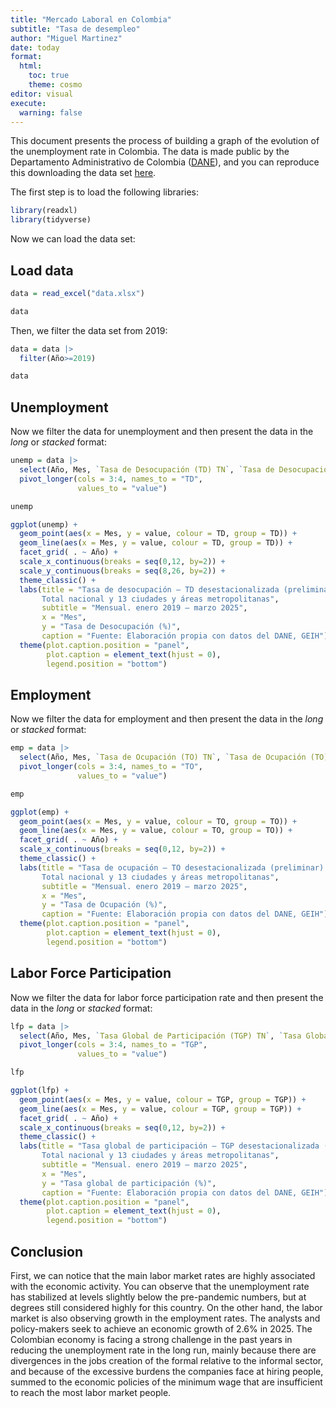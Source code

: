 ```yaml
---
title: "Mercado Laboral en Colombia"
subtitle: "Tasa de desempleo"
author: "Miguel Martinez"
date: today
format: 
  html:
    toc: true
    theme: cosmo
editor: visual
execute:
  warning: false
---
```


This document presents the process of building a graph of the evolution of the unemployment rate in Colombia. The data is made public by the Departamento Administrativo de Colombia ([DANE](https://www.dane.gov.co/)), and you can reproduce this downloading the data set [here](https://www.dane.gov.co/index.php/estadisticas-por-tema/mercado-laboral/empleo-y-desempleo).

The first step is to load the following libraries:

```r

library(readxl)
library(tidyverse)
```

Now we can load the data set:

## Load data

```r

data = read_excel("data.xlsx")

data
```

Then, we filter the data set from 2019:

```r

data = data |> 
  filter(Año>=2019)

data
```

## Unemployment

Now we filter the data for unemployment and then present the data in the *long* or *stacked* format:

```r

unemp = data |> 
  select(Año, Mes, `Tasa de Desocupación (TD) TN`, `Tasa de Desocupación (TD) Total 13 ciudades A.M.`) |> 
  pivot_longer(cols = 3:4, names_to = "TD",
               values_to = "value")

unemp
```

```r

ggplot(unemp) +
  geom_point(aes(x = Mes, y = value, colour = TD, group = TD)) +
  geom_line(aes(x = Mes, y = value, colour = TD, group = TD)) +
  facet_grid( . ~ Año) +
  scale_x_continuous(breaks = seq(0,12, by=2)) +
  scale_y_continuous(breaks = seq(8,26, by=2)) +
  theme_classic() +
  labs(title = "Tasa de desocupación – TD desestacionalizada (preliminar).
       Total nacional y 13 ciudades y áreas metropolitanas",
       subtitle = "Mensual. enero 2019 – marzo 2025",
       x = "Mes",
       y = "Tasa de Desocupación (%)",
       caption = "Fuente: Elaboración propia con datos del DANE, GEIH") +
  theme(plot.caption.position = "panel",
        plot.caption = element_text(hjust = 0),
        legend.position = "bottom")

```

## Employment

Now we filter the data for employment and then present the data in the *long* or *stacked* format:

```r

emp = data |> 
  select(Año, Mes, `Tasa de Ocupación (TO) TN`, `Tasa de Ocupación (TO) Total 13 ciudades A.M.`) |> 
  pivot_longer(cols = 3:4, names_to = "TO",
               values_to = "value")

emp
```

```r

ggplot(emp) +
  geom_point(aes(x = Mes, y = value, colour = TO, group = TO)) +
  geom_line(aes(x = Mes, y = value, colour = TO, group = TO)) +
  facet_grid( . ~ Año) +
  scale_x_continuous(breaks = seq(0,12, by=2)) +
  theme_classic() +
  labs(title = "Tasa de ocupación – TO desestacionalizada (preliminar).
       Total nacional y 13 ciudades y áreas metropolitanas",
       subtitle = "Mensual. enero 2019 – marzo 2025",
       x = "Mes",
       y = "Tasa de Ocupación (%)",
       caption = "Fuente: Elaboración propia con datos del DANE, GEIH") +
  theme(plot.caption.position = "panel",
        plot.caption = element_text(hjust = 0),
        legend.position = "bottom")

```

## Labor Force Participation

Now we filter the data for labor force participation rate and then present the data in the *long* or *stacked* format:

```r

lfp = data |> 
  select(Año, Mes, `Tasa Global de Participación (TGP) TN`, `Tasa Global de Participación (TGP) Total 13 ciudades A.M.`) |> 
  pivot_longer(cols = 3:4, names_to = "TGP",
               values_to = "value")

lfp
```

```r

ggplot(lfp) +
  geom_point(aes(x = Mes, y = value, colour = TGP, group = TGP)) +
  geom_line(aes(x = Mes, y = value, colour = TGP, group = TGP)) +
  facet_grid( . ~ Año) +
  scale_x_continuous(breaks = seq(0,12, by=2)) +
  theme_classic() +
  labs(title = "Tasa global de participación – TGP desestacionalizada (preliminar).
       Total nacional y 13 ciudades y áreas metropolitanas",
       subtitle = "Mensual. enero 2019 – marzo 2025",
       x = "Mes",
       y = "Tasa global de participación (%)",
       caption = "Fuente: Elaboración propia con datos del DANE, GEIH") +
  theme(plot.caption.position = "panel",
        plot.caption = element_text(hjust = 0),
        legend.position = "bottom")

```

## Conclusion

First, we can notice that the main labor market rates are highly associated with the economic activity. You can observe that the unemployment rate has stabilized at levels slightly below the pre-pandemic numbers, but at degrees still considered highly for this country. On the other hand, the labor market is also observing growth in the employment rates. The analysts and policy-makers seek to achieve an economic growth of 2.6% in 2025. The Colombian economy is facing a strong challenge in the past years in reducing the unemployment rate in the long run, mainly because there are divergences in the jobs creation of the formal relative to the informal sector, and because of the excessive burdens the companies face at hiring people, summed to the economic policies of the minimum wage that are insufficient to reach the most labor market people.
